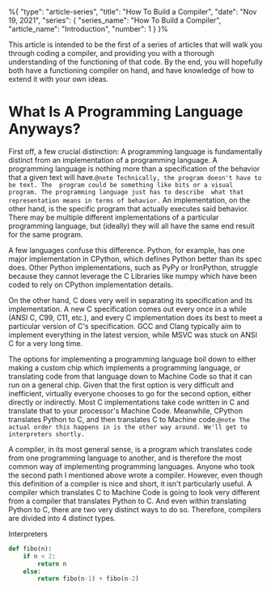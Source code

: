 %{
    "type": "article-series",
    "title": "How To Build a Compiler",
    "date": "Nov 19, 2021",
    "series": {
        "series_name": "How To Build a Compiler",
        "article_name": "Introduction",
        "number": 1
    }
}%

This article is intended to be the first of a series of articles that will walk you through coding a
compiler, and providing you with a thorough understanding of the functioning of that code. By the end,
you will hopefully both have a functioning compiler on hand, and have knowledge of how to extend it
with your own ideas.

# What Is A Programming Language Anyways?

First off, a few crucial distinction: A programming language is fundamentally distinct from an
implementation of a programming language. A programming language is nothing more than a specification
of the behavior that a given text will have.`@note Technically, the program doesn't have to be text. The 
program could be something like bits or a visual program. The programming language just has to describe 
what that representation means in terms of behavior.` An implementation, on the other hand, is the 
specific program that actually executes said behavior. There may be multiple different implementations of 
a particular programming language, but (ideally) they will all have the same end result for the same program.

A few languages confuse this difference. Python, for example, has one major implementation in CPython, which
defines Python better than its spec does. Other Python implementations, such as PyPy or IronPython, struggle 
because they cannot leverage the C Libraries like numpy which have been coded to rely on CPython implementation
details. 

On the other hand, C does very well in separating its specification and its implementation. A new C specification
comes out every once in a while (ANSI C, C99, C11, etc.), and every C implementation does its best to meet a 
particular version of C's specification. GCC and Clang typically aim to implement everything in the latest version, 
while MSVC was stuck on ANSI C for a very long time.  

The options for implementing a programming language boil down to either making a custom chip which implements a 
programming language, or translating code from that language down to Machine Code so that it can run on a general 
chip. Given that the first option is very difficult and inefficient, virtually everyone chooses to go for the
second option, either directly or indirectly. Most C implementations take code written in C and translate that
to your processor's Machine Code. Meanwhile, CPython translates Python to C, and then translates C to Machine 
code.`@note The actual order this happens in is the other way around. We'll get to interpreters shortly.`

A compiler, in its most general sense, is a program which translates code from one programming language to another,
and is therefore the most common way of implementing programming languages. Anyone who took the second path I mentioned
above wrote a compiler. However, even though this definition of a compiler is nice and short, it isn't particularly 
useful. A compiler which translates C to Machine Code is going to look very different from a compiler that translates
Python to C. And even within translating Python to C, there are two very distinct ways to do so. Therefore, compilers
are divided into 4 distinct types.  

Interpreters

```@main.py
def fibo(n):
    if n < 2:
        return n
    else:
        return fibo(n-1) + fibo(n-2)
```